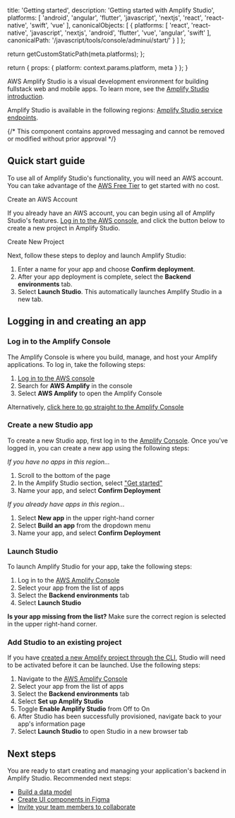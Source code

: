 
  title: 'Getting started',
  description: 'Getting started with Amplify Studio',
  platforms: [
    'android',
    'angular',
    'flutter',
    'javascript',
    'nextjs',
    'react',
    'react-native',
    'swift',
    'vue'
  ],
  canonicalObjects: [
    {
      platforms: [
        'react',
        'react-native',
        'javascript',
        'nextjs',
        'android',
        'flutter',
        'vue',
        'angular',
        'swift'
      ],
      canonicalPath: '/javascript/tools/console/adminui/start/'
    }
  ]
};

  return getCustomStaticPath(meta.platforms);
};

  return {
    props: {
      platform: context.params.platform,
      meta
    }
  };
}

AWS Amplify Studio is a visual development environment for building fullstack web and mobile apps. To learn more, see the [Amplify Studio introduction](/[platform]/tools/console).

Amplify Studio is available in the following regions: [Amplify Studio service endpoints](https://docs.aws.amazon.com/general/latest/gr/amplify.html#amplifyadmin_region).

{/* This component contains approved messaging and cannot be removed or modified without prior approval */}

<ProtectedAccountMessage />

## Quick start guide

<BlockSwitcher>

<Block name="Create an AWS account">

To use all of Amplify Studio's functionality, you will need an AWS account. You can take advantage of the [AWS Free Tier](https://aws.amazon.com/free) to get started with no cost.

<ExternalLinkButton href="https://portal.aws.amazon.com/gp/aws/developer/registration/index.html?refid=78b916d7-7c94-4cab-98d9-0ce5e648dd5f">
  <span slot="text">Create an AWS Account</span>
</ExternalLinkButton>

</Block>

<Block name="Build a fullstack app">

If you already have an AWS account, you can begin using all of Amplify Studio's features. [Log in to the AWS console](https://console.aws.amazon.com/console/home), and click the button below to create a new project in Amplify Studio.

<ExternalLinkButton href="https://console.aws.amazon.com/amplify/home?#/deploy-backend">
  <span slot="text">Create New Project</span>
</ExternalLinkButton>

Next, follow these steps to deploy and launch Amplify Studio:

1. Enter a name for your app and choose **Confirm deployment**.
1. After your app deployment is complete, select the **Backend environments** tab.
1. Select **Launch Studio**. This automatically launches Amplify Studio in a new tab.

</Block>

</BlockSwitcher>

## Logging in and creating an app

### Log in to the Amplify Console

The Amplify Console is where you build, manage, and host your Amplify applications. To log in, take the following steps:

1. [Log in to the AWS console](https://console.aws.amazon.com/console/home)
1. Search for **AWS Amplify** in the console
1. Select **AWS Amplify** to open the Amplify Console

Alternatively, [click here to go straight to the Amplify Console](https://console.aws.amazon.com/amplify/home)

### Create a new Studio app

To create a new Studio app, first log in to the [Amplify Console](https://console.aws.amazon.com/amplify/home). Once you've logged in, you can create a new app using the following steps:

_If you have no apps in this region..._

1. Scroll to the bottom of the page
1. In the Amplify Studio section, select ["Get started"](https://console.aws.amazon.com/amplify/home?#/deploy-backend)
1. Name your app, and select **Confirm Deployment**

_If you already have apps in this region..._

1. Select **New app** in the upper right-hand corner
1. Select **Build an app** from the dropdown menu
1. Name your app, and select **Confirm Deployment**

### Launch Studio

To launch Amplify Studio for your app, take the following steps:

1. Log in to the [AWS Amplify Console](https://console.aws.amazon.com/amplify/home)
1. Select your app from the list of apps
1. Select the **Backend environments** tab
1. Select **Launch Studio**

<Callout info>

**Is your app missing from the list?** Make sure the correct region is selected in the upper right-hand corner.

</Callout>

### Add Studio to an existing project

If you have [created a new Amplify project through the CLI](/[platform]/tools/cli/start/key-workflows/#initialize-new-project), Studio will need to be activated before it can be launched. Use the following steps:

1. Navigate to the [AWS Amplify Console](https://console.aws.amazon.com/amplify/home)
1. Select your app from the list of apps
1. Select the **Backend environments** tab
1. Select **Set up Amplify Studio**
1. Toggle **Enable Amplify Studio** from Off to On
1. After Studio has been successfully provisioned, navigate back to your app's information page
1. Select **Launch Studio** to open Studio in a new browser tab

## Next steps

You are ready to start creating and managing your application's backend in Amplify Studio. Recommended next steps:

- [Build a data model](/[platform]/tools/console/data/data-model/)
- [Create UI components in Figma](/[platform]/build-ui/uibuilder/)
- [Invite your team members to collaborate](/[platform]/tools/console/adminui/access-management/)
